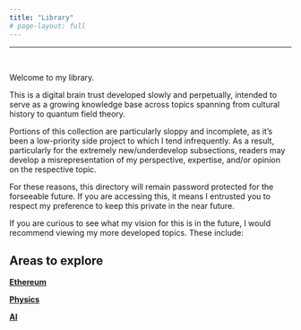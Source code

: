 ```yaml
---
title: "Library"  
# page-layout: full
---
```


___

‎


Welcome to my library.

This is a digital brain trust developed slowly and perpetually, intended to serve as a growing knowledge base across topics spanning from cultural history to quantum field theory.

Portions of this collection are particularly sloppy and incomplete, as it's been a low-priority side project to which I tend infrequently. As a result, particularly for the extremely new/underdevelop subsections, readers may develop a misrepresentation of my perspective, expertise, and/or opinion on the respective topic.



For these reasons, this directory will remain password protected for the forseeable future. If you are accessing this, it means I entrusted you to respect my preference to keep this private in the near future. 

If you are curious to see what my vision for this is in the future, I would recommend viewing my more developed topics. These include:

## Areas to explore

**[Ethereum](./natural-sciences/crypto/chains/ethereum/index.qmd)**

**[Physics](/library/natural-sciences/physics/index.qmd)**

**[AI](/library/natural-sciences/ai/index.qmd)**




